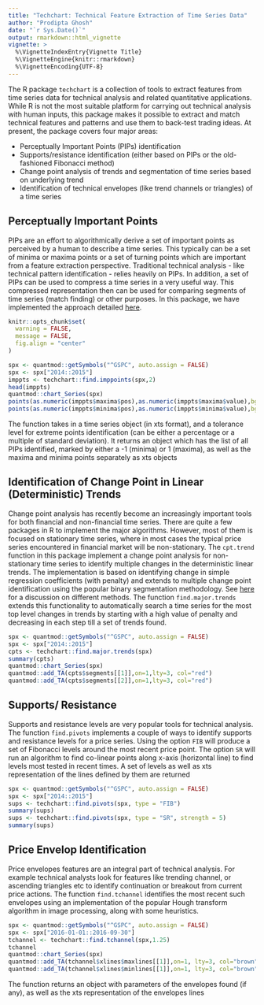```yaml
---
title: "Techchart: Technical Feature Extraction of Time Series Data"
author: "Prodipta Ghosh"
date: "`r Sys.Date()`"
output: rmarkdown::html_vignette
vignette: >
  %\VignetteIndexEntry{Vignette Title}
  %\VignetteEngine{knitr::rmarkdown}
  %\VignetteEncoding{UTF-8}
---
```


The R package `techchart` is a collection of tools to extract features from time series data for technical analysis and related quantitative applications. While R is not the most suitable platform for carrying out technical analysis with human inputs, this package makes it possible to extract and match technical features and patterns and use them to back-test trading ideas. At present, the package covers four major areas:

- Perceptually Important Points (PIPs) identification
- Supports/resistance identification (either based on PIPs or the old-fashioned Fibonacci method)
- Change point analysis of trends and segmentation of time series based on underlying trend
- Identification of technical envelopes (like trend channels or triangles) of a time series

## Perceptually Important Points

PIPs are an effort to algorithmically derive a set of important points as perceived by a human to describe a time series. This typically can be a set of minima or maxima points or a set of turning points which are important from a feature extraction perspective. Traditional technical analysis - like technical pattern identification - relies heavily on PIPs.  In addition, a set of PIPs can be used to compress a time series in a very useful way. This compressed representation then can be used for comparing segments of time series (match finding) or other purposes. In this package, we have implemented the approach detailed [here](https://www.cs.cmu.edu/~eugene/research/full/search-series.pdf).
```r
knitr::opts_chunk$set(
  warning = FALSE,
  message = FALSE,
  fig.align = "center"
)
```
```r
spx <- quantmod::getSymbols("^GSPC", auto.assign = FALSE)
spx <- spx["2014::2015"]
imppts <- techchart::find.imppoints(spx,2)
head(imppts)
quantmod::chart_Series(spx)
points(as.numeric(imppts$maxima$pos),as.numeric(imppts$maxima$value),bg="green",pch=24,cex=1.25)
points(as.numeric(imppts$minima$pos),as.numeric(imppts$minima$value),bg="red",pch=25,cex=1.25)
```


The function takes in a time series object (in xts format), and a tolerance level for extreme points identification (can be either a percentage or a multiple of standard deviation). It returns an object which has the list of all PIPs identified, marked by either a -1 (minima) or 1 (maxima), as well as the maxima and minima points separately as xts objects

## Identification of Change Point in Linear (Deterministic) Trends

Change point analysis has recently become an increasingly important tools for both financial and non-financial time series. There are quite a few packages in R to implement the major algorithms. However, most of them is focused on stationary time series, where in most cases the typical price series encountered in financial market will be non-stationary. The `cpt.trend` function in this package implement a change point analysis for non-stationary time series to identify multiple changes in the deterministic linear trends. The implementation is based on identifying change in simple regression coefficients (with penalty) and extends to multiple change point identification using the popular binary segmentation methodology. See [here](https://arxiv.org/pdf/1101.1438.pdf) for a discussion on different methods. The function `find.major.trends` extends this functionality to automatically search a time series for the most top level changes in trends by starting with a high value of penalty and decreasing in each step till a set of trends found.

```r
spx <- quantmod::getSymbols("^GSPC", auto.assign = FALSE)
spx <- spx["2014::2015"]
cpts <- techchart::find.major.trends(spx)
summary(cpts)
quantmod::chart_Series(spx)
quantmod::add_TA(cpts$segments[[1]],on=1,lty=3, col="red")
quantmod::add_TA(cpts$segments[[2]],on=1,lty=3, col="red")
```

## Supports/ Resistance

Supports and resistance levels are very popular tools for technical analysis. The function `find.pivots` implements a couple of ways to identify supports and resistance levels for a price series. Using the option `FIB` will produce a set of Fibonacci levels around the most recent price point. The option `SR` will run an algorithm to find co-linear points along x-axis (horizontal line) to find levels most tested in recent times. A set of levels as well as xts representation of the lines defined by them are returned

```r
spx <- quantmod::getSymbols("^GSPC", auto.assign = FALSE)
spx <- spx["2014::2015"]
sups <- techchart::find.pivots(spx, type = "FIB")
summary(sups)
sups <- techchart::find.pivots(spx, type = "SR", strength = 5)
summary(sups)
```


## Price Envelop Identification

Price envelopes features are an integral part of technical analysis. For example technical analysts look for features like trending channel, or ascending triangles etc to identify continuation or breakout from current price actions. The function `find.tchannel` identifies the most recent such envelopes using an implementation of the popular Hough transform algorithm in image processing, along with some heuristics.

```r
spx <- quantmod::getSymbols("^GSPC", auto.assign = FALSE)
spx <- spx["2016-01-01::2016-09-30"]
tchannel <- techchart::find.tchannel(spx,1.25)
tchannel
quantmod::chart_Series(spx)
quantmod::add_TA(tchannel$xlines$maxlines[[1]],on=1, lty=3, col="brown")
quantmod::add_TA(tchannel$xlines$minlines[[1]],on=1, lty=3, col="brown")
```

The function returns an object with parameters of the envelopes found (if any), as well as the xts representation of the envelopes lines
